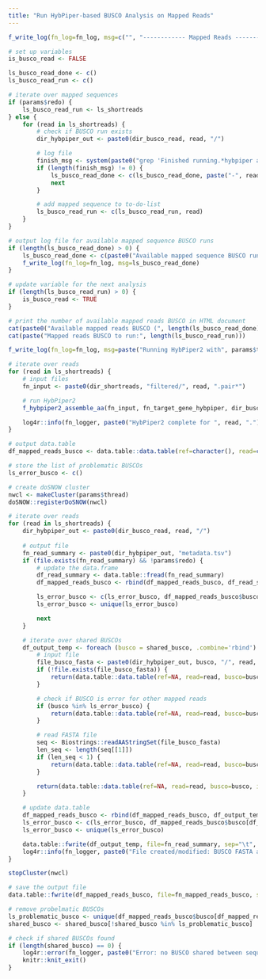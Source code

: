 ```yaml
---
title: "Run HybPiper-based BUSCO Analysis on Mapped Reads"
---
```


```r
f_write_log(fn_log=fn_log, msg=c("", "------------ Mapped Reads ----------"))

# set up variables
is_busco_read <- FALSE

ls_busco_read_done <- c()
ls_busco_read_run <- c()

# iterate over mapped sequences
if (params$redo) {
    ls_busco_read_run <- ls_shortreads
} else {
    for (read in ls_shortreads) {
        # check if BUSCO run exists
        dir_hybpiper_out <- paste0(dir_busco_read, read, "/")

        # log file
        finish_msg <- system(paste0("grep 'Finished running.*hybpiper assemble' ", dir_hybpiper_out, "*.log"), intern=T)
        if (length(finish_msg) != 0) {
            ls_busco_read_done <- c(ls_busco_read_done, paste("-", read))
            next
        }

        # add mapped sequence to to-do-list
        ls_busco_read_run <- c(ls_busco_read_run, read)
    }
}

# output log file for available mapped sequence BUSCO runs
if (length(ls_busco_read_done) > 0) {
    ls_busco_read_done <- c(paste0("Available mapped sequence BUSCO runs (", length(ls_busco_read_done), "/", length(ls_shortreads), ")"), ls_busco_read_done, "")
    f_write_log(fn_log=fn_log, msg=ls_busco_read_done)
}

# update variable for the next analysis
if (length(ls_busco_read_run) > 0) {
    is_busco_read <- TRUE
}
```

```r
# print the number of available mapped reads BUSCO in HTML document
cat(paste0("Available mapped reads BUSCO (", length(ls_busco_read_done), "/", length(ls_shortreads), ")"))
cat(paste("Mapped reads BUSCO to run:", length(ls_busco_read_run)))
```

```r
f_write_log(fn_log=fn_log, msg=paste("Running HybPiper2 with", params$thread_busco, "threads"))

# iterate over reads
for (read in ls_shortreads) {
    # input files
    fn_input <- paste0(dir_shortreads, "filtered/", read, ".pair*")

    # run HybPiper2
    f_hybpiper2_assemble_aa(fn_input, fn_target_gene_hybpiper, dir_busco_read, read, params$thread_busco, params$exe_hybpiper2)

    log4r::info(fn_logger, paste0("HybPiper2 complete for ", read, "."))
}
```

```r
# output data.table
df_mapped_reads_busco <- data.table::data.table(ref=character(), read=character(), busco=character(), is_error=logical(), note=character())

# store the list of problematic BUSCOs
ls_error_busco <- c()

# create doSNOW cluster
nwcl <- makeCluster(params$thread)
doSNOW::registerDoSNOW(nwcl)

# iterate over reads
for (read in ls_shortreads) {
    dir_hybpiper_out <- paste0(dir_busco_read, read, "/")
    
    # output file
    fn_read_summary <- paste0(dir_hybpiper_out, "metadata.tsv")
    if (file.exists(fn_read_summary) && !params$redo) {
        # update the data.frame
        df_read_summary <- data.table::fread(fn_read_summary)
        df_mapped_reads_busco <- rbind(df_mapped_reads_busco, df_read_summary)

        ls_error_busco <- c(ls_error_busco, df_mapped_reads_busco$busco[df_mapped_reads_busco$is_error])
        ls_error_busco <- unique(ls_error_busco)

        next
    }

    # iterate over shared BUSCOs
    df_output_temp <- foreach (busco = shared_busco, .combine='rbind') %dopar% {
        # input file
        file_busco_fasta <- paste0(dir_hybpiper_out, busco, "/", read, "/sequences/FAA/", busco, ".FAA")
        if (!file.exists(file_busco_fasta)) {
            return(data.table::data.table(ref=NA, read=read, busco=busco, is_error=TRUE, note="File not found: FAA file"))
        }

        # check if BUSCO is error for other mapped reads
        if (busco %in% ls_error_busco) {
            return(data.table::data.table(ref=NA, read=read, busco=busco, is_error=TRUE, note="BUSCO is problematic for other mapped reads"))
        }

        # read FASTA file
        seq <- Biostrings::readAAStringSet(file_busco_fasta)
        len_seq <- length(seq[[1]])
        if (len_seq < 1) {
            return(data.table::data.table(ref=NA, read=read, busco=busco, is_error=TRUE, note="BUSCO has zero length"))
        }

        return(data.table::data.table(ref=NA, read=read, busco=busco, is_error=FALSE, note=""))
    }

    # update data.table
    df_mapped_reads_busco <- rbind(df_mapped_reads_busco, df_output_temp)
    ls_error_busco <- c(ls_error_busco, df_mapped_reads_busco$busco[df_mapped_reads_busco$is_error])
    ls_error_busco <- unique(ls_error_busco)

    data.table::fwrite(df_output_temp, file=fn_read_summary, sep="\t", quote=F, row.names=F)
    log4r::info(fn_logger, paste0("File created/modified: BUSCO FASTA alignments for ", read, "."))
}

stopCluster(nwcl)

# save the output file
data.table::fwrite(df_mapped_reads_busco, file=fn_mapped_reads_busco, sep="\t", quote=F)

# remove probelmatic BUSCOs
ls_problematic_busco <- unique(df_mapped_reads_busco$busco[df_mapped_reads_busco$is_error])
shared_busco <- shared_busco[!shared_busco %in% ls_problematic_busco]

# check if shared BUSCOs found
if (length(shared_busco) == 0) {
    log4r::error(fn_logger, paste0("Error: no BUSCO shared between sequences. Exited."))
    knitr::knit_exit()
}
```